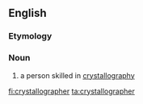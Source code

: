 ==English==

===Etymology===
{{suffix|crystallography|er}}

===Noun===
{{en-noun}}

# a person skilled in [[crystallography]]

[[fi:crystallographer]]
[[ta:crystallographer]]